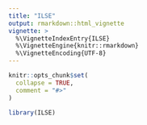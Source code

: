 ---
title: "ILSE"
output: rmarkdown::html_vignette
vignette: >
  %\VignetteIndexEntry{ILSE}
  %\VignetteEngine{knitr::rmarkdown}
  %\VignetteEncoding{UTF-8}
---

```{r, include = FALSE}
knitr::opts_chunk$set(
  collapse = TRUE,
  comment = "#>"
)
```

```{r setup}
library(ILSE)
```
